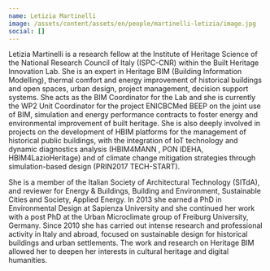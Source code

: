 ```yaml
---
name: Letizia Martinelli
image: /assets/content/assets/en/people/martinelli-letizia/image.jpg
social: []
---
```

Letizia Martinelli is a research fellow at the Institute of Heritage Science of the National Research Council of Italy (ISPC-CNR) within the Built Heritage Innovation Lab. She is an expert in Heritage BIM (Building Information Modelling), thermal comfort and energy improvement of historical buildings and open spaces, urban design, project management, decision support systems. She acts as the BIM Coordinator for the Lab and she is currently the WP2 Unit Coordinator for the project ENICBCMed BEEP on the joint use of BIM, simulation and energy performance contracts to foster energy and environmental improvement of built heritage. She is also deeply involved in projects on the development of HBIM platforms for the management of historical public buildings, with the integration of IoT technology and dynamic diagnostics analysis (HBIM4MANN , PON IDEHA, HBIM4LazioHeritage) and of climate change mitigation strategies through simulation-based design (PRIN2017 TECH-START).

She is a member of the Italian Society of Architectural Technology (SITdA), and reviewer for Energy & Buildings, Building and Environment, Sustainable Cities and Society, Applied Energy. In 2013 she earned a PhD in Environmental Design at Sapienza University and she continued her work with a post PhD at the Urban Microclimate group of Freiburg University, Germany. Since 2010 she has carried out intense research and professional activity in Italy and abroad, focused on sustainable design for historical buildings and urban settlements. The work and research on Heritage BIM allowed her to deepen her interests in cultural heritage and digital humanities.
